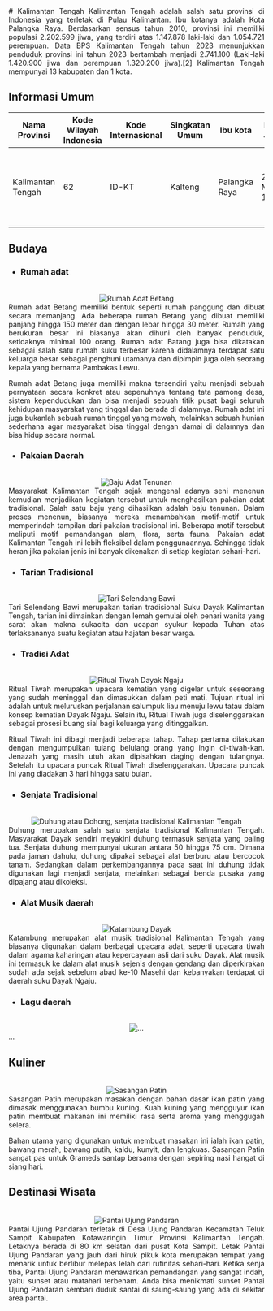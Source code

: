 <div align="justify">
   # Kalimantan Tengah
   Kalimantan Tengah adalah salah satu provinsi di Indonesia yang terletak di Pulau Kalimantan. Ibu kotanya adalah Kota Palangka Raya. Berdasarkan sensus tahun 2010, provinsi ini memiliki populasi 2.202.599 jiwa, yang terdiri atas 1.147.878 laki-laki dan 1.054.721 perempuan. Data BPS Kalimantan Tengah tahun 2023 menunjukkan penduduk provinsi ini tahun 2023 bertambah menjadi 2.741.100 (Laki-laki 1.420.900 jiwa dan perempuan 1.320.200 jiwa).[2] Kalimantan Tengah mempunyai 13 kabupaten dan 1 kota.

   ## Informasi Umum
   |             Nama Provinsi                |  Kode Wilayah Indonesia  | Kode Internasional | Singkatan Umum |        Ibu kota           |        Hari Jadi     |                         Lambang                                      |
   |------------------------------------------|--------------------------|--------------------|----------------|---------------------------|----------------------|----------------------------------------------------------------------|
   |          Kalimantan Tengah               |            62            |     	  ID-KT       | Kalteng        |     Palangka Raya         |       23 Mei 1957    | <div align="center"><img alt="Lambang" width="150" src="https://upload.wikimedia.org/wikipedia/commons/thumb/4/4e/Coat_of_arms_of_Central_Kalimantan.svg/90px-Coat_of_arms_of_Central_Kalimantan.svg.png"/></div> |

   ## Budaya

   - ### Rumah adat
   <br/>
   <div align="center"><img alt="Rumah Adat Betang" src="https://cdn-cms.pgimgs.com/static/2020/12/Rumah-Adat-Betang-Khas-Kalimantan-Tengah-_rev-e1625799152766.jpg"/></div>
   Rumah adat Betang memiliki bentuk seperti rumah panggung dan dibuat secara memanjang. Ada beberapa rumah Betang yang dibuat memiliki panjang hingga 150 meter dan dengan lebar hingga 30 meter. Rumah yang berukuran besar ini biasanya akan dihuni oleh banyak penduduk, setidaknya minimal 100 orang. Rumah adat Batang juga bisa dikatakan sebagai salah satu rumah suku terbesar karena didalamnya terdapat satu keluarga besar sebagai penghuni utamanya dan dipimpin juga oleh seorang kepala yang bernama Pambakas Lewu.

   Rumah adat Betang juga memiliki makna tersendiri yaitu menjadi sebuah pernyataan secara konkret atau sepenuhnya tentang tata pamong desa, sistem kependudukan dan bisa menjadi sebuah titik pusat bagi seluruh kehidupan masyarakat yang tinggal dan berada di dalamnya. Rumah adat ini juga bukanlah sebuah rumah tinggal yang mewah, melainkan sebuah hunian sederhana agar masyarakat bisa tinggal dengan damai di dalamnya dan bisa hidup secara normal.
   
   - ### Pakaian Daerah
   <br/>
   <div align="center"><img alt="Baju Adat Tenunan" src="https://pinhome-blog-assets-public.s3.ap-southeast-1.amazonaws.com/2021/07/Baju-Adat-Tenunan.webp"/></div>
   Masyarakat Kalimantan Tengah sejak mengenal adanya seni menenun kemudian menjadikan kegiatan tersebut untuk menghasilkan pakaian adat tradisional. Salah satu baju yang dihasilkan adalah baju tenunan. Dalam proses menenun, biasanya mereka menambahkan motif-motif untuk memperindah tampilan dari pakaian tradisional ini. Beberapa motif tersebut meliputi motif pemandangan alam, flora, serta fauna. Pakaian adat Kalimantan Tengah ini lebih fleksibel dalam penggunaannya. Sehingga tidak heran jika pakaian jenis ini banyak dikenakan di setiap kegiatan sehari-hari.
   
   - ### Tarian Tradisional
   <br/>
   <div align="center"><img alt="Tari Selendang Bawi" src="https://i0.wp.com/palangkaraya.go.id/wp-content/uploads/2022/08/IMG_20220821_122850_1024_x_768_piksel-1.jpg?fit=1024%2C768&ssl=1"/></div>
   Tari Selendang Bawi merupakan tarian tradisional Suku Dayak Kalimantan Tengah, tarian ini dimainkan dengan lemah gemulai oleh penari wanita yang sarat akan makna sukacita dan ucapan syukur kepada Tuhan atas terlaksananya suatu kegiatan atau hajatan besar warga.
   
   - ### Tradisi Adat
   <br/>
   <div align="center"><img alt="Ritual Tiwah Dayak Ngaju" src="https://asset.kompas.com/crops/LemDFmb0YF4Sd7OS-V7el3qOf8U=/0x0:600x400/750x500/data/photo/2022/03/01/621dc4aeacefe.jpeg"/></div>
   Ritual Tiwah merupakan upacara kematian yang digelar untuk seseorang yang sudah meninggal dan dimasukkan dalam peti mati. Tujuan ritual ini adalah untuk meluruskan perjalanan salumpuk liau menuju lewu tatau dalam konsep kematian Dayak Ngaju. Selain itu, Ritual Tiwah juga diselenggarakan sebagai prosesi buang sial bagi keluarga yang ditinggalkan.

   Ritual Tiwah ini dibagi menjadi beberapa tahap. Tahap pertama dilakukan dengan mengumpulkan tulang belulang orang yang ingin di-tiwah-kan. Jenazah yang masih utuh akan dipisahkan daging dengan tulangnya. Setelah itu upacara puncak Ritual Tiwah diselenggarakan. Upacara puncak ini yang diadakan 3 hari hingga satu bulan.
   
   - ### Senjata Tradisional
   <br/>
   <div align="center"><img alt="Duhung atau Dohong, senjata tradisional Kalimantan Tengah" src="https://pariwisataindonesia.id/wp-content/uploads/2020/10/senjata-dohong-foto-by-asyraafahmadicom.jpg"/></div>
   Duhung merupakan salah satu senjata tradisional Kalimantan Tengah. Masyarakat Dayak sendiri meyakini duhung termasuk senjata yang paling tua. Senjata duhung mempunyai ukuran antara 50 hingga 75 cm. Dimana pada jaman dahulu, duhung dipakai sebagai alat berburu atau bercocok tanam. Sedangkan dalam perkembangannya pada saat ini duhung tidak digunakan lagi menjadi senjata, melainkan sebagai benda pusaka yang dipajang atau dikoleksi.
   
   - ### Alat Musik daerah
   <br/>
   <div align="center"><img alt="Katambung Dayak" src="https://images.tokopedia.net/img/cache/700/VqbcmM/2021/3/26/a3845134-d25d-42d9-97c5-752d469028a9.jpg"/></div>
   Katambung merupakan alat musik tradisional Kalimantan Tengah yang biasanya digunakan dalam berbagai upacara adat, seperti upacara tiwah dalam agama kaharingan atau kepercayaan asli dari suku Dayak. Alat musik ini termasuk ke dalam alat musik sejenis dengan gendang dan diperkirakan sudah ada sejak sebelum abad ke-10 Masehi dan kebanyakan terdapat di daerah suku Dayak Ngaju.
   
   - ### Lagu daerah
   <br/>
   <div align="center"><img alt="..." src="..."/></div>
   ...
   
   ## Kuliner
   <br/>
   <div align="center"><img alt="Sasangan Patin" src="https://img-global.cpcdn.com/recipes/e337c31809794077/680x482cq70/sasangan-patin-khas-kalteng-foto-resep-utama.jpg"/></div>
   Sasangan Patin merupakan masakan dengan bahan dasar ikan patin yang dimasak menggunakan bumbu kuning. Kuah kuning yang mengguyur ikan patin membuat makanan ini memiliki rasa serta aroma yang menggugah selera.

   Bahan utama yang digunakan untuk membuat masakan ini ialah ikan patin, bawang merah, bawang putih, kaldu, kunyit, dan lengkuas.  Sasangan Patin sangat pas untuk Grameds santap bersama dengan sepiring nasi hangat di siang hari.
   
   ## Destinasi Wisata
   <br/>
   <div align="center"><img alt="Pantai Ujung Pandaran" src="https://ksmtour.com/media/images/articles6/pantai-ujung-pandaran-kalimantan-tengah.jpg"/></div>
   Pantai Ujung Pandaran terletak di Desa Ujung Pandaran Kecamatan Teluk Sampit Kabupaten Kotawaringin Timur Provinsi Kalimantan Tengah. Letaknya berada di 80 km selatan dari pusat Kota Sampit. Letak Pantai Ujung Pandaran yang jauh dari hiruk pikuk kota merupakan tempat yang menarik untuk berlibur melepas lelah dari rutinitas sehari-hari. Ketika senja tiba, Pantai Ujung Pandaran menawarkan pemandangan yang sangat indah, yaitu sunset atau matahari terbenam. Anda bisa menikmati sunset Pantai Ujung Pandaran sembari duduk santai di saung-saung yang ada di sekitar area pantai.
</div>
